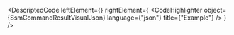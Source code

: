 
<DescriptedCode
  leftElement={<SsmCommandResultDesc />}
  rightElement={
    <CodeHighlighter
      object={SsmCommandResultVisualJson}
      language={"json"}
      title={"Example"}
    />
  }
/>
